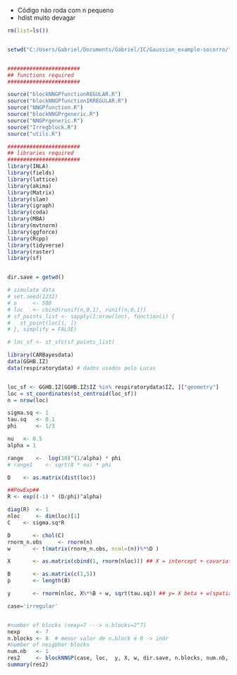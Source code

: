 - Código não roda com n pequeno
- hdist muito devagar

```r
rm(list=ls())


setwd("C:/Users/Gabriel/Documents/Gabriel/IC/Gaussian_example-socorro/")


#######################
## functions required
####################### 

source("blockNNGPfunctionREGULAR.R")
source("blockNNGPfunctionIRREGULAR.R")
source("NNGPfunction.R")
source("blockNNGPrgeneric.R")
source("NNGPrgeneric.R")
source("Irregblock.R")
source("utils.R")

#######################
## libraries required
####################### 
library(INLA)
library(fields)
library(lattice)
library(akima) 
library(Matrix)
library(slam)
library(igraph)
library(coda)
library(MBA)
library(mvtnorm)
library(ggforce)
library(Rcpp)
library(tidyverse)
library(raster)
library(sf)


dir.save = getwd()

```


```r
# simulate data
# set.seed(1232)
# n 	<- 500
# loc 	<- cbind(runif(n,0,1), runif(n,0,1))
# sf_points_list <- sapply(1:nrow(loc), function(i) {
#   st_point(loc[i, ])
# }, simplify = FALSE)

# loc_sf <- st_sfc(sf_points_list)

```

```r
library(CARBayesdata)
data(GGHB.IZ)
data(respiratorydata) # dados usados pelo Lucas


loc_sf <- GGHB.IZ[GGHB.IZ$IZ %in% respiratorydata$IZ, ]["geometry"]
loc = st_coordinates(st_centroid(loc_sf))
n = nrow(loc)

```

```r

sigma.sq <- 1
tau.sq	 <- 0.1
phi 	 <- 1/3

nu 	 <- 0.5
alpha = 1

range    <-  log(10)^(1/alpha) * phi  
# range1    <- sqrt(8 * nu) * phi 

D 	 <- as.matrix(dist(loc))

##PowExp##
R <- exp((-1) * (D/phi)^alpha)

diag(R)  <- 1
nloc 	 <- dim(loc)[1]
C 	 <- sigma.sq*R

D 	 	<- chol(C)
rnorm_n.obs 	<- rnorm(n)
w 		<- t(matrix(rnorm_n.obs, ncol=(n))%*%D )

X 		<- as.matrix(cbind(1, rnorm(nloc))) ## X = intercept + covariate

B 		<- as.matrix(c(1,5))
p 		<- length(B)

y 		<- rnorm(nloc, X%*%B + w, sqrt(tau.sq)) ## y= X beta + w(spatial) + nugget

```

```r

case='irregular'


#number of blocks (nexp=7 ---> n.blocks=2^7)
nexp 	 <- 7
n.blocks <- 8  # menor valor de n.block é 8 -> indr
#number of neigbhor blocks
num.nb   <- 1
res2	 <- blockNNGP(case, loc,  y, X, w, dir.save, n.blocks, num.nb, loc_sf)
summary(res2)
```